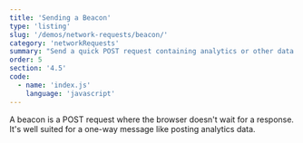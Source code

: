 ```yaml
---
title: 'Sending a Beacon'
type: 'listing'
slug: '/demos/network-requests/beacon/'
category: 'networkRequests'
summary: "Send a quick POST request containing analytics or other data as the user is leaving your page."
order: 5
section: '4.5'
code:
  - name: 'index.js'
    language: 'javascript'
---
```


A beacon is a POST request where the browser doesn't wait for a response. It's well suited for a one-way message like posting analytics data.
